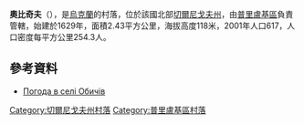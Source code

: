 {{coord|50|43|39|N|32|12|42|E|scale:100000|display=title}}

'''奧比奇夫'''（{{lang-uk|Обичів}}），是[[烏克蘭|烏克蘭]]的村落，位於該國北部[[切爾尼戈夫州|切爾尼戈夫州]]，由[[普里盧基區|普里盧基區]]負責管轄，始建於1629年，面積2.43平方公里，海拔高度118米，2001年人口617，人口密度每平方公里254.3人。

==參考資料==
* [http://weather.in.ua/ua/chernigovskaja/18384 Погода в селі Обичів] {{Wayback|url=http://weather.in.ua/ua/chernigovskaja/18384 |date=20170210120449 }}

[[Category:切爾尼戈夫州村落|Category:切爾尼戈夫州村落]]
[[Category:普里盧基區村落|Category:普里盧基區村落]]


{{Chernihiv-geo-stub}}